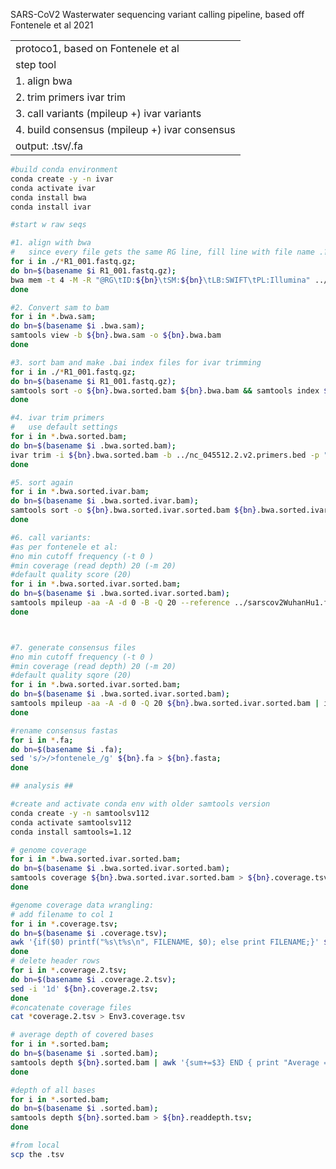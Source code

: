 SARS-CoV2 Wasterwater sequencing variant calling pipeline, based off Fontenele et al 2021

------------------------------------------------------------------------------------
protoco1, based on Fontenele et al

step              	 tool                  

1. align       	      	bwa                

2. trim primers    	ivar trim         

3. call variants      (mpileup +) ivar variants   

4. build consensus   	(mpileup +) ivar consensus		 		

output:           	.tsv/.fa      
-------------------------------------------------------------------------------------

```bash
#build conda environment
conda create -y -n ivar
conda activate ivar
conda install bwa
conda install ivar
```
				



```bash
#start w raw seqs

#1. align with bwa
#   since every file gets the same RG line, fill line with file name .? (needs double quotes for variable expansion)
for i in ./*R1_001.fastq.gz;
do bn=$(basename $i R1_001.fastq.gz); 
bwa mem -t 4 -M -R "@RG\tID:${bn}\tSM:${bn}\tLB:SWIFT\tPL:Illumina" ../sarscov2WuhanHu1.fasta ${bn}R1_001.fastq.gz ${bn}R2_001.fastq.gz > ${bn}.bwa.sam;
done

#2. Convert sam to bam
for i in *.bwa.sam; 
do bn=$(basename $i .bwa.sam);
samtools view -b ${bn}.bwa.sam -o ${bn}.bwa.bam
done

#3. sort bam and make .bai index files for ivar trimming 
for i in ./*R1_001.fastq.gz; 
do bn=$(basename $i R1_001.fastq.gz); 
samtools sort -o ${bn}.bwa.sorted.bam ${bn}.bwa.bam && samtools index ${bn}.bwa.sorted.bam; 
done

#4. ivar trim primers
#   use default settings
for i in *.bwa.sorted.bam;  
do bn=$(basename $i .bwa.sorted.bam); 
ivar trim -i ${bn}.bwa.sorted.bam -b ../nc_045512.2.v2.primers.bed -p "${bn}.bwa.sorted.ivar.bam"; 
done

#5. sort again
for i in *.bwa.sorted.ivar.bam;  
do bn=$(basename $i .bwa.sorted.ivar.bam); 
samtools sort -o ${bn}.bwa.sorted.ivar.sorted.bam ${bn}.bwa.sorted.ivar.bam; 
done

#6. call variants:
#as per fontenele et al:
#no min cutoff frequency (-t 0 )
#min coverage (read depth) 20 (-m 20)
#default quality score (20)
for i in *.bwa.sorted.ivar.sorted.bam;  
do bn=$(basename $i .bwa.sorted.ivar.sorted.bam); 
samtools mpileup -aa -A -d 0 -B -Q 20 --reference ../sarscov2WuhanHu1.fasta ${bn}.bwa.sorted.ivar.sorted.bam | ivar variants -t 0 -m 20 -p "${bn}.fontenele.variants" -r ../sarscov2WuhanHu1.fasta -g ../GCF_009858895.2_ASM985889v3_genomic.gff; 
done



#7. generate consensus files 
#no min cutoff frequency (-t 0 )
#min coverage (read depth) 20 (-m 20)
#default quality sqore (20)
for i in *.bwa.sorted.ivar.sorted.bam;  
do bn=$(basename $i .bwa.sorted.ivar.sorted.bam); 
samtools mpileup -aa -A -d 0 -Q 20 ${bn}.bwa.sorted.ivar.sorted.bam | ivar consensus -t 0 -m 20 -q 20 -p "${bn}.fontenele.consensus"; 
done

#rename consensus fastas
for i in *.fa;  
do bn=$(basename $i .fa);
sed 's/>/>fontenele_/g' ${bn}.fa > ${bn}.fasta;
done

```

```bash

## analysis ##

#create and activate conda env with older samtools version
conda create -y -n samtoolsv112
conda activate samtoolsv112
conda install samtools=1.12

# genome coverage
for i in *.bwa.sorted.ivar.sorted.bam; 
do bn=$(basename $i .bwa.sorted.ivar.sorted.bam); 
samtools coverage ${bn}.bwa.sorted.ivar.sorted.bam > ${bn}.coverage.tsv; 
done

#genome coverage data wrangling:
# add filename to col 1
for i in *.coverage.tsv;
do bn=$(basename $i .coverage.tsv);
awk '{if($0) printf("%s\t%s\n", FILENAME, $0); else print FILENAME;}' ${bn}.coverage.tsv > ${bn}.coverage.2.tsv;
done
# delete header rows
for i in *.coverage.2.tsv;
do bn=$(basename $i .coverage.2.tsv);
sed -i '1d' ${bn}.coverage.2.tsv;
done
#concatenate coverage files 
cat *coverage.2.tsv > Env3.coverage.tsv

# average depth of covered bases
for i in *.sorted.bam; 
do bn=$(basename $i .sorted.bam); 
samtools depth ${bn}.sorted.bam | awk '{sum+=$3} END { print "Average = ",sum/NR}'; 
done

#depth of all bases
for i in *.sorted.bam; 
do bn=$(basename $i .sorted.bam); 
samtools depth ${bn}.sorted.bam > ${bn}.readdepth.tsv;
done

```

```bash
#from local
scp the .tsv 

```

